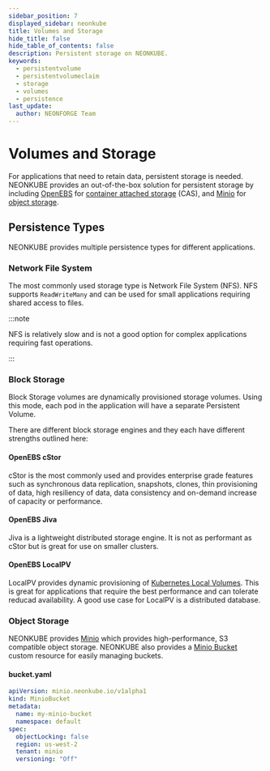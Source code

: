 ```yaml
---
sidebar_position: 7
displayed_sidebar: neonkube
title: Volumes and Storage
hide_title: false
hide_table_of_contents: false
description: Persistent storage on NEONKUBE.
keywords:
  - persistentvolume
  - persistentvolumeclaim
  - storage
  - volumes
  - persistence
last_update:
  author: NEONFORGE Team
---
```




# Volumes and Storage

For applications that need to retain data, persistent storage is needed.
NEONKUBE provides an out-of-the-box solution for persistent storage by including
[OpenEBS](https://openebs.io/) for
[container attached storage](https://openebs.io/docs/concepts/cas) (CAS), and
[Minio](https://min.io/) for
[object storage](https://blog.min.io/object-storage-what-is-it-all-about/).

## Persistence Types

NEONKUBE provides multiple persistence types for different applications.

### Network File System

The most commonly used storage type is Network File System (NFS). NFS supports
`ReadWriteMany` and can be used for small applications requiring shared access
to files.

:::note

NFS is relatively slow and is not a good option for complex applications
requiring fast operations.

:::

<div className="flex w-full justify-center">
  <NfsSvg className="mb-4 h-auto w-full max-w-2xl object-center" />
</div>

### Block Storage

Block Storage volumes are dynamically provisioned storage volumes. Using this
mode, each pod in the application will have a separate Persistent Volume.

<div className="flex w-full justify-center">
  <BlockSvg className="mb-4 h-auto w-full max-w-2xl object-center" />
</div>

There are different block storage engines and they each have different strengths
outlined here:

#### OpenEBS cStor

cStor is the most commonly used and provides enterprise grade features such as
synchronous data replication, snapshots, clones, thin provisioning of data, high
resiliency of data, data consistency and on-demand increase of capacity or
performance.

#### OpenEBS Jiva

Jiva is a lightweight distributed storage engine. It is not as performant as
cStor but is great for use on smaller clusters.

#### OpenEBS LocalPV

LocalPV provides dynamic provisioning of
[Kubernetes Local Volumes](https://kubernetes.io/docs/concepts/storage/volumes/#local).
This is great for applications that require the best performance and can
tolerate reducad availability. A good use case for LocalPV is a distributed
database.

### Object Storage

NEONKUBE provides [Minio](https://min.io/) which provides high-performance, S3
compatible object storage. NEONKUBE also provides a
[Minio Bucket](https://api-docs.neonforge.com/neonkube/api/Neon.Kube.Resources.Minio.V1MinioBucket.html)
custom resource for easily managing buckets.

#### bucket.yaml

```yaml
apiVersion: minio.neonkube.io/v1alpha1
kind: MinioBucket
metadata:
  name: my-minio-bucket
  namespace: default
spec:
  objectLocking: false
  region: us-west-2
  tenant: minio
  versioning: "Off"
```
